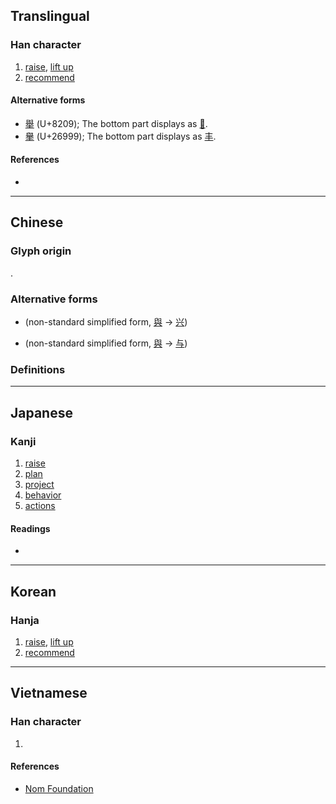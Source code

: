 {{also|舉|挙|举}}
{{character info/new}}
==Translingual==
{{Han char forms|举|舉|挙|擧}}

===Han character===
{{Han char|rn=64|rad=手|as=14|sn=18|four=|canj=HCQ,XHCQ|ids=⿱與手}}

# [[raise]], [[lift up]]
# [[recommend]]

====Alternative forms====
* [[舉]] (U+8209); The bottom part displays as [[𠀆]].
* [[𦦙]] (U+26999); The bottom part displays as [[丰]].

====References====
* {{Han ref|kx=0460.100|dkj=12863|dj=0808.300|hdz=31966.010|uh=64E7|ud=25831}}

----

==Chinese==

===Glyph origin===
{{Han etym}}

{{Han compound|與|手|c1=p|c2=s|t2=hand|ls=psc}}.

===Alternative forms===
* {{zh-l|挙}} (non-standard simplified form, [[與]] → [[兴]])
* {{zh-l|𢪓}} (non-standard simplified form, [[與]] → [[与]])

===Definitions===
{{zh-see|舉|v}}

----

==Japanese==
{{ja-kanji forms|挙|擧}}

===Kanji===
{{ja-kanji|grade=|rs=手14|shin=挙}}

# [[raise]]
# [[plan]]
# [[project]]
# [[behavior]]
# [[actions]]

====Readings====
* {{ja-readings|on=[[きょ]] (kyo)|kun=[[あげる]] (ageru)}}

----

==Korean==

===Hanja===
{{ko-hanja|hangeul=거|eumhun=|rv=geo|mr=kŏ|y=ke}}

# [[raise]], [[lift up]]
# [[recommend]]

----

==Vietnamese==

===Han character===
{{vi-readings|rs=手14|hanviet=[[cử]], [[cửa]]}}

# {{defn|lang=vi|sort=手14}}

====References====
* [http://nomfoundation.org/common/nom_details.php?codepoint=64e7 Nom Foundation]